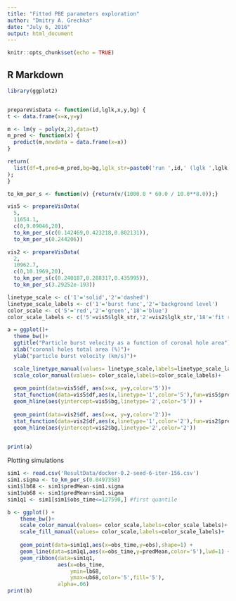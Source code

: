 ```yaml
---
title: "Fitted PBE parameters exploration"
author: "Dmitry A. Grechka"
date: "July 6, 2016"
output: html_document
---
```


```r
knitr::opts_chunk$set(echo = TRUE)
```

## R Markdown

```r
library(ggplot2)


prepareVisData <- function(id,lglk,x,y,bg) {
t <- data.frame(x=x,y=y)

m <- lm(y ~ poly(x,2),data=t)
m_pred <- function(x) {
  predict(m,newdata = data.frame(x=x))
}

return(
  list(df=t,pred=m_pred,bg=bg,lglk_str=paste0('run ',id,' (lglk ',lglk,')'))
);
}

to_km_per_s <- function(v) {return(v/(1000.0 * 60.0 / 10.0**8.0));}

vis5 <- prepareVisData(
  5,
  11654.1,
  c(0,9.09046,20),
  to_km_per_s(c(0.142469,0.423218,0.802131)),
  to_km_per_s(0.244206))

vis2 <- prepareVisData(
  2,
  10962.7,
  c(0,10.1969,20),
  to_km_per_s(c(0.240187,0.288317,0.435995)),
  to_km_per_s(3.29252e-193))

linetype_scale <- c('1'='solid','2'='dashed')
linetype_scale_labels <- c('1'='burst func','2'='background level')
color_scale <- c('5'='red','2'='green','18'='blue')
color_scale_labels <- c('5'=vis5$lglk_str,'2'=vis2$lglk_str,'18'='fit run 18')

a = ggplot()+
  theme_bw()+
  ggtitle("Particle burst velocity as a function of coronal hole area")+
  xlab("coronal holes total area (%)")+
  ylab("particle burst velocity (km/s)")+

  scale_linetype_manual(values= linetype_scale,labels=linetype_scale_labels)+
  scale_color_manual(values= color_scale,labels=color_scale_labels)+
  
  geom_point(data=vis5$df, aes(x=x, y=y,color='5'))+
  stat_function(data=vis5$df,aes(x,linetype='1',color='5'),fun=vis5$pred) +
  geom_hline(aes(yintercept=vis5$bg,linetype='2',color='5')) +
  
  geom_point(data=vis2$df, aes(x=x, y=y,color='2'))+
  stat_function(data=vis2$df,aes(x,linetype='1',color='2'),fun=vis2$pred) +
  geom_hline(aes(yintercept=vis2$bg,linetype='2',color='2'))
  

print(a)
```

Plotting simulations

```r
sim1 <- read.csv('ResultData/docker-0.2-seed-6-iter-156.csv')
sim1.sigma <- to_km_per_s(0.0497358)
sim1$lb68 <- sim1$predMean-sim1.sigma
sim1$ub68 <- sim1$predMean+sim1.sigma
sim1q1 <- sim1[sim1$obs_time<=127590,] #first quantile

b <- ggplot() +
    theme_bw()+
    scale_color_manual(values= color_scale,labels=color_scale_labels)+
    scale_fill_manual(values= color_scale,labels=color_scale_labels)+
  
    geom_point(data=sim1q1,aes(x=obs_time,y=obs),shape=1) +
    geom_line(data=sim1q1,aes(x=obs_time,y=predMean,color='5'),lwd=1) +
    geom_ribbon(data=sim1q1,
                aes(x=obs_time,
                    ymin=lb68,
                    ymax=ub68,color='5',fill='5'),
                alpha=.06)
print(b)
```
